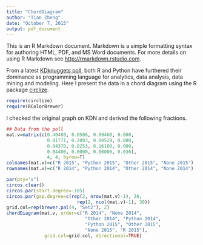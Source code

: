 ```yaml
---
title: "ChordDiagram"
author: "Tian Zheng"
date: "October 7, 2015"
output: pdf_document
---
```


This is an R Markdown document. Markdown is a simple formatting syntax for authoring HTML, PDF, and MS Word documents. For more details on using R Markdown see <http://rmarkdown.rstudio.com>.

From a latest [KDknuggets poll](http://www.kdnuggets.com/2015/07/poll-primary-analytics-language-r-python.html), both R and Python have furthered their dominance as programming language for analytics, data analysis, data mining and modeling. Here I present the data in a chord diagram using the R package [circlize](http://tz33cu.blogspot.com/2014/12/circlize-your-visualization.html).

```r
require(circlize)
require(RColorBrewer)
```

I checked the original graph on KDN and derived the following fractions.
```r
## Data from the poll
mat.v=matrix(c(0.40480, 0.0506, 0.00460, 0.000,
               0.01771, 0.2093, 0.00529, 0.000,
               0.04370, 0.0253, 0.16100, 0.000,
               0.04400, 0.0000, 0.00000, 0.036), 
               4, 4, byrow=T)
colnames(mat.v)=c("R 2015", "Python 2015", "Other 2015", "None 2015")
rownames(mat.v)=c("R 2014", "Python 2014", "Other 2014", "None 2014")
```

```r
par(pty="s")
circos.clear()
circos.par(start.degree=-105)
circos.par(gap.degree=c(rep(2, nrow(mat.v)-1), 30, 
                          rep(2, ncol(mat.v)-1), 30))
grid.col=rep(brewer.pal(4, "Set2"), 2)
chordDiagram(mat.v, order=c("R 2014", "None 2014", 
                             "Other 2014", "Python 2014",
                             "Python 2015", "Other 2015", 
                             "None 2015", "R 2015"), 
              grid.col=grid.col, directional=TRUE)
```
